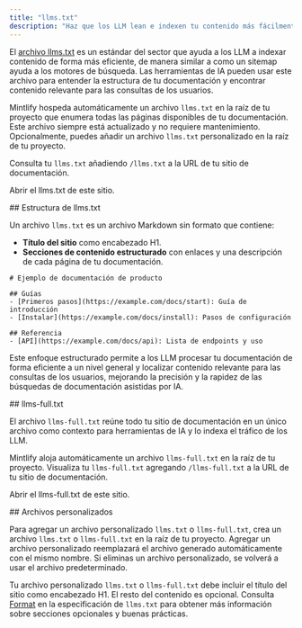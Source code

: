 ```yaml
---
title: "llms.txt"
description: "Haz que los LLM lean e indexen tu contenido más fácilmente"
---
```



El [archivo llms.txt](https://llmstxt.org) es un estándar del sector que ayuda a los LLM a indexar contenido de forma más eficiente, de manera similar a como un sitemap ayuda a los motores de búsqueda. Las herramientas de IA pueden usar este archivo para entender la estructura de tu documentación y encontrar contenido relevante para las consultas de los usuarios.

Mintlify hospeda automáticamente un archivo `llms.txt` en la raíz de tu proyecto que enumera todas las páginas disponibles de tu documentación. Este archivo siempre está actualizado y no requiere mantenimiento. Opcionalmente, puedes añadir un archivo `llms.txt` personalizado en la raíz de tu proyecto.

Consulta tu `llms.txt` añadiendo `/llms.txt` a la URL de tu sitio de documentación.

<PreviewButton href="https://mintlify.com/docs/llms.txt">Abrir el llms.txt de este sitio.</PreviewButton>


<div id="llmstxt-structure">
  ## Estructura de llms.txt
</div>

Un archivo `llms.txt` es un archivo Markdown sin formato que contiene:

* **Título del sitio** como encabezado H1.
* **Secciones de contenido estructurado** con enlaces y una descripción de cada página de tu documentación.

```mdx Example llms.txt
# Ejemplo de documentación de producto

## Guías
- [Primeros pasos](https://example.com/docs/start): Guía de introducción
- [Instalar](https://example.com/docs/install): Pasos de configuración

## Referencia
- [API](https://example.com/docs/api): Lista de endpoints y uso
```

Este enfoque estructurado permite a los LLM procesar tu documentación de forma eficiente a un nivel general y localizar contenido relevante para las consultas de los usuarios, mejorando la precisión y la rapidez de las búsquedas de documentación asistidas por IA.


<div id="llms-fulltxt">
  ## llms-full.txt
</div>

El archivo `llms-full.txt` reúne todo tu sitio de documentación en un único archivo como contexto para herramientas de IA y lo indexa el tráfico de los LLM.

Mintlify aloja automáticamente un archivo `llms-full.txt` en la raíz de tu proyecto. Visualiza tu `llms-full.txt` agregando `/llms-full.txt` a la URL de tu sitio de documentación.

<PreviewButton href="https://mintlify.com/docs/llms-full.txt">Abrir el llms-full.txt de este sitio.</PreviewButton>

<div id="custom-files">
  ## Archivos personalizados
</div>

Para agregar un archivo personalizado `llms.txt` o `llms-full.txt`, crea un archivo `llms.txt` o `llms-full.txt` en la raíz de tu proyecto. Agregar un archivo personalizado reemplazará el archivo generado automáticamente con el mismo nombre. Si eliminas un archivo personalizado, se volverá a usar el archivo predeterminado.

Tu archivo personalizado `llms.txt` o `llms-full.txt` debe incluir el título del sitio como encabezado H1. El resto del contenido es opcional. Consulta [Format](https://llmstxt.org/#format) en la especificación de `llms.txt` para obtener más información sobre secciones opcionales y buenas prácticas.